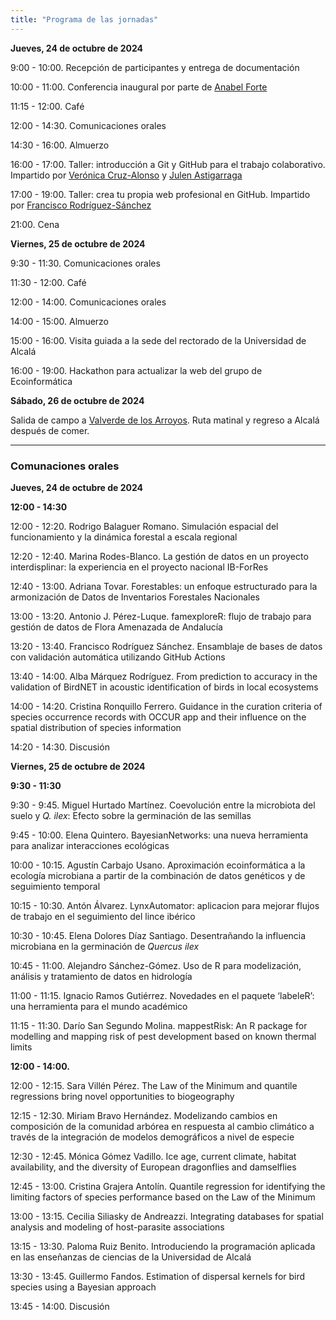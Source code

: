 ```yaml
---
title: "Programa de las jornadas"
---
```


**Jueves, 24 de octubre de 2024**

9:00 - 10:00. Recepción de participantes y entrega de documentación

10:00 - 11:00. Conferencia inaugural por parte de [Anabel Forte](https://anabelforte.com/)

11:15 - 12:00. Café

12:00 - 14:30. Comunicaciones orales

14:30 - 16:00. Almuerzo

16:00 - 17:00. Taller: introducción a Git y GitHub para el trabajo colaborativo. Impartido por [Verónica Cruz-Alonso](https://x.com/Veruitter) y [Julen Astigarraga](https://github.com/Julenasti)

17:00 - 19:00. Taller: crea tu propia web profesional en GitHub. Impartido por [Francisco Rodríguez-Sánchez](https://frodriguezsanchez.net/)

21:00. Cena

**Viernes, 25 de octubre de 2024**

9:30 - 11:30. Comunicaciones orales

11:30 - 12:00. Café

12:00 - 14:00. Comunicaciones orales

14:00 - 15:00. Almuerzo

15:00 - 16:00. Visita guiada a la sede del rectorado de la Universidad de Alcalá

16:00 - 19:00. Hackathon para actualizar la web del grupo de Ecoinformática

**Sábado, 26 de octubre de 2024**

Salida de campo a [Valverde de los Arroyos](https://es.wikiloc.com/rutas-a-pie/valverde-de-los-arroyos-cascada-de-despenalagua-9258752). Ruta matinal y regreso a Alcalá después de comer.

------------------------------------------------------------------------

### Comunaciones orales

**Jueves, 24 de octubre de 2024**

**12:00 - 14:30**

12:00 - 12:20. Rodrigo Balaguer Romano. Simulación espacial del funcionamiento y la dinámica forestal a escala regional

12:20 - 12:40. Marina Rodes-Blanco. La gestión de datos en un proyecto interdisplinar: la experiencia en el proyecto nacional IB-ForRes

12:40 - 13:00. Adriana Tovar. Forestables: un enfoque estructurado para la armonización de Datos de Inventarios Forestales Nacionales

13:00 - 13:20. Antonio J. Pérez-Luque. famexploreR: flujo de trabajo para gestión de datos de Flora Amenazada de Andalucía

13:20 - 13:40. Francisco Rodríguez Sánchez. Ensamblaje de bases de datos con validación automática utilizando GitHub Actions

13:40 - 14:00. Alba Márquez Rodríguez. From prediction to accuracy in the validation of BirdNET in acoustic identification of birds in local ecosystems

14:00 - 14:20. Cristina Ronquillo Ferrero. Guidance in the curation criteria of species occurrence records with OCCUR app and their influence on the spatial distribution of species information

14:20 - 14:30. Discusión

**Viernes, 25 de octubre de 2024**

**9:30 - 11:30**

9:30 - 9:45. Miguel Hurtado Martínez. Coevolución entre la microbiota del suelo y *Q. ilex*: Efecto sobre la germinación de las semillas

9:45 - 10:00. Elena Quintero. BayesianNetworks: una nueva herramienta para analizar interacciones ecológicas

10:00 - 10:15. Agustín Carbajo Usano. Aproximación ecoinformática a la ecología microbiana a partir de la combinación de datos genéticos y de seguimiento temporal

10:15 - 10:30. Antón Álvarez. LynxAutomator: aplicacion para mejorar flujos de trabajo en el seguimiento del lince ibérico

10:30 - 10:45. Elena Dolores Díaz Santiago. Desentrañando la influencia microbiana en la germinación de *Quercus ilex*

10:45 - 11:00. Alejandro Sánchez-Gómez. Uso de R para modelización, análisis y tratamiento de datos en hidrología

11:00 - 11:15. Ignacio Ramos Gutiérrez. Novedades en el paquete ‘labeleR’: una herramienta para el mundo académico

11:15 - 11:30. Darío San Segundo Molina. mappestRisk: An R package for modelling and mapping risk of pest development based on known thermal limits

**12:00 - 14:00.**

12:00 - 12:15. Sara Villén Pérez. The Law of the Minimum and quantile regressions bring novel opportunities to biogeography

12:15 - 12:30. Miriam Bravo Hernández. Modelizando cambios en composición de la comunidad arbórea en respuesta al cambio climático a través de la integración de modelos demográficos a nivel de especie

12:30 - 12:45. Mónica Gómez Vadillo. Ice age, current climate, habitat availability, and the diversity of European dragonflies and damselflies

12:45 - 13:00. Cristina Grajera Antolín. Quantile regression for identifying the limiting factors of species performance based on the Law of the Minimum

13:00 - 13:15. Cecilia Siliasky de Andreazzi. Integrating databases for spatial analysis and modeling of host-parasite associations

13:15 - 13:30. Paloma Ruiz Benito. Introduciendo la programación aplicada en las enseñanzas de ciencias de la Universidad de Alcalá

13:30 - 13:45. Guillermo Fandos. Estimation of dispersal kernels for bird species using a Bayesian approach

13:45 - 14:00. Discusión
